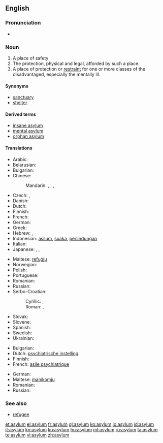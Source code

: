 ==English==

===Pronunciation===
* {{audio|en-us-asylum.ogg|Audio (US)}}

===Noun===
{{en-noun}}

# A place of safety
# The protection, physical and legal, afforded by such a place.
# A place of protection or [[restraint]] for one or more classes of the disadvantaged, especially the mentally ill.

====Synonyms====
* [[sanctuary]]
* [[shelter]]

====Derived terms====
* [[insane asylum]]
* [[mental asylum]]
* [[orphan asylum]]

====Translations====
{{trans-top|place of safety}}
* Arabic: {{t|ar|لجوء|m|tr=lujuu'}}
* Belarusian: {{t|be|прытулак|m|tr=prytúlak|xs=Belarusian}}
* Bulgarian: {{t+|bg|убежище|n|tr=ubežište}}
* Chinese:
*: Mandarin: {{t|cmn|庇護|sc=Hani}},  {{t|cmn|庇护|tr=bìhù|sc=Hani}},  {{t|cmn|避難所|sc=Hani}},  {{t|cmn|避难所|tr=bìnànsuǒ|sc=Hani}}
* Czech: {{t-|cs|útočiště|n}},  {{t+|cs|azyl|m}}
* Danish: {{t+|da|asyl|n}}
* Dutch: {{t+|nl|asiel|n}}
* Finnish: {{t-|fi|turvapaikka}}
* French: {{t+|fr|asile|m}}
* German: {{t+|de|Asyl|m}}
* Greek: {{t+|el|άσυλο}}
* Hebrew: {{t|he|הקדש|tr=hekdeish}},  {{t|he|מדיני}}
* Indonesian: [[asilum]], [[suaka]], [[lindung|perlindungan]]
* Italian: {{t+|it|asilo|m}}
* Japanese: {{t|ja|アジール|tr=ajīru}}, {{t|ja|避難所|tr=hinan-jo}}, {{t|ja|養護施設|tr=yōgo-sisetsu}}
{{trans-mid}}
* Maltese: [[refuġju]]
* Norwegian: {{t-|no|asyl|c}}
* Polish: {{t+|pl|azyl|m}}
* Portuguese: {{t+|pt|asilo|m}}
* Romanian: {{t-|ro|azil|n}}
* Russian: {{t+|ru|убежище|n|tr=ubéžišče}}
* Serbo-Croatian:
*: Cyrillic: {{tø|sh|азил|m|sc=Cyrl|xs=Serbo-Croatian}},  {{tø|sh|уточиште|n|sc=Cyrl|xs=Serbo-Croatian}}
*: Roman: {{tø|sh|azil|m|xs=Serbo-Croatian}},  {{tø|sh|utočište|n|xs=Serbo-Croatian}}
* Slovak: {{t-|sk|azyl|m}}
* Slovene: {{t+|sl|azil|m}}
* Spanish: {{t-|es|asilo|m}}
* Swedish: {{t+|sv|asyl|c}}
* Ukrainian: {{t+|uk|притулок|m|tr=prytúlok|xs=Ukrainian}}
{{trans-bottom}}

{{trans-top|Mental asylum}}
* Bulgarian: {{t|bg|лудница}}
* Dutch: [[psychiatrische instelling]] {{f}}
* Finnish: {{t+|fi|mielisairaala}}
* French: [[asile psychiatrique]] {{m}}
{{trans-mid}}
* German: {{t-|de|psychiatrische Anstalt|f}}
* Maltese: [[manikomju]]
* Romanian: {{t-|ro|azil|n}}
* Russian: {{t|ru|психиатрическая больница|f|tr=psixiatríčeskaja bol'níca}}
{{trans-bottom}}

===See also===

* [[refugee]]

[[et:asylum]]
[[el:asylum]]
[[fr:asylum]]
[[gl:asylum]]
[[ko:asylum]]
[[io:asylum]]
[[id:asylum]]
[[it:asylum]]
[[kn:asylum]]
[[ku:asylum]]
[[hu:asylum]]
[[ml:asylum]]
[[ru:asylum]]
[[ta:asylum]]
[[te:asylum]]
[[vi:asylum]]
[[zh:asylum]]